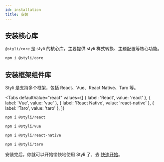 ```yaml
---
id: installation
title: 安装
---
```



## 安装核心库

`@styli/core` 是 styli 的核心库，主要提供 styli 样式转换、主题配置等核心功能。

```js
npm i @styli/core
```

## 安装框架组件库

Styli 是支持多个框架，包括 React、Vue、React Native、Taro 等。

<Tabs
  defaultValue="react"
  values={[
    { label: 'React', value: 'react' },
    { label: 'Vue', value: 'vue' },
    { label: 'React Native', value: 'react-native' },
    { label: 'Taro', value: 'taro' },
  ]}
>
  <TabItem value="react">


```bash
npm i @styli/react
```

  </TabItem>
  <TabItem value="vue">


```js
npm i @styli/vue
```

  </TabItem>


  <TabItem value="react-native">


```js
npm i @styli/react-native
```

  </TabItem>


  <TabItem value="taro">


```js
npm i @styli/taro
```

  </TabItem>
</Tabs>


安装完后，你就可以开始愉快地使用 Styli 了，去 [快速开始](/docs/getting-started)。
